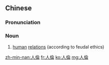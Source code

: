 ==Chinese==
{{zh-forms|s=人伦}}

===Pronunciation===
{{zh-pron
|m=rénlún
|c=jan4 leon4
|mn=qz,tp,xm:lîn-lûn/kh,zz:jîn-lûn
|cat=n
}}

===Noun===
{{zh-noun}}

# [[human]] [[relation]]s (according to feudal ethics)

[[zh-min-nan:人倫]]
[[fr:人倫]]
[[ko:人倫]]
[[mg:人倫]]